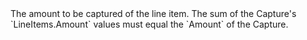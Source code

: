 <ParamField body="LineItems" type="array (object)" required>
The amount to be captured of the line item. The sum of the Capture's `LineItems.Amount` values must equal the `Amount` of the Capture.
</ParamField>
